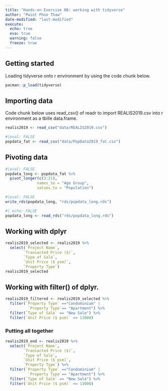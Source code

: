 ```yaml
---
title: "Hands-on Exercise 00: working with tidyverse"
author: "Pwint Phoo Thaw"
date-modified: "last-modified"
execute:
  echo: true
  eva: true
  warning: false
  freeze: true
---
```


## Getting started

Loading tidyverse onto r environment by using the code chunk below.

```r
pacman::p_load(tidyverse)
```

## Importing data

Code chunk below uses read_csv() of readr to import REALIS2019.csv into r environment as a tbille data.frame.

```r
realis2019 <- read_csv("data/REALIS2019.csv")
```

```r
#|eval: FALSE
popdata_fat <- read_csv("data/PopData2019_fat.csv")
```

## Pivoting data

```r
#|eval: FALSE
popdata_long <- popdata_fat %>%
  pivot_longer(c(3:21),
              names_to = "Age Group",
              values_to = "Population")
```

```r
#|eval: FALSE
write_rds(popdata_long, "rds/popdata_long.rds")
```

```r
#| echo: FALSE
popdata_long <- read_rds("rds/popdata_long.rds")
```

## Working with dplyr

```r
realis2019_selected <- realis2019 %>%
  select(`Project Name`,
        `Transacted Price ($)`,
        `Type of Sale`,
        `Unit Price ($ psm)`,
        `Property Type`)
realis2019_selected
```

## Working with filter() of dplyr.

```r
realis2019_filtered <- realis2019_selected %>%
  filter(`Property Type` =="Condominium" |
          `Property Type`== "Apartment") %>%
  filter(`Type of Sale` == "New Sale") %>%
  filter(`Unit Price ($ psm)` <= 13000)
```

### Putting all together

```r
realis2019_end <- realis2019 %>%
  select(`Project Name`,
        `Transacted Price ($)`,
        `Type of Sale`,
        `Unit Price ($ psm)`,
        `Property Type`) %>%
  filter(`Property Type` =="Condominium" |
          `Property Type`== "Apartment") %>%
  filter(`Type of Sale` == "New Sale") %>%
  filter(`Unit Price ($ psm)` <= 13000)
```
